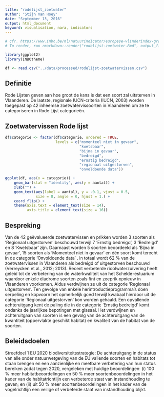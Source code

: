 ```yaml
---
title: "rodelijst_zoetwater"
author: "Stijn Van Hoey"
date: "September 13, 2016"
output: html_document
keyword: visualisation, nara, indicators
---
```


```r
# cfr. https://www.inbo.be/nl/natuurindicator/europese-vlinderindex-graslanden
# To render, run rmarkdown::render("rodelijst-zoetwater.Rmd", output_file = "../reports/html/rodelijst-zoetwater.html")

library(ggplot2)
library(INBOtheme)

df <- read.csv("../data/processed/rodelijst-zoetwatervissen.csv")
```

## Definitie 
Rode Lijsten geven aan hoe groot de kans is dat een soort zal uitsterven in Vlaanderen. De laatste, regionale IUCN-criteria (IUCN, 2003) worden toegepast op 42 inheemse zoetwatervissoorten in Vlaanderen om ze te categoriseren in Rode Lijst categorieën.

## Zoetwatervissen Rode lijst

```r

df$categorie <- factor(df$categorie, ordered = TRUE,
                       levels = c("momenteel niet in gevaar",
                                  "kwetsbaar",
                                  "bijna in gevaar",
                                  "bedreigd",
                                  "ernstig bedreigd",
                                  "regionaal uitgestorven",
                                  "onvoldoende data"))

ggplot(df, aes(x = categorie)) +
    geom_bar(stat = "identity", aes(y = aantal)) + 
    xlab("") +
    geom_text(aes(label = aantal), y = -0.1, vjust = 0.5,
              size = 8, angle = 0, hjust = 1.) +
    coord_flip() +
    theme(axis.text = element_text(size = 14),
          axis.title = element_text(size = 16))
```

## Bespreking

Van de 42 geëvalueerde zoetwatervissen en prikken worden 3 soorten als ‘Regionaal uitgestorven’ beschouwd terwijl 7 ‘Ernstig bedreigd’, 3 ‘Bedreigd’ en 8 ‘Kwetsbaar’ zijn. Daarnaast worden 5 soorten beoordeeld als ‘Bijna in gevaar’, 15 soorten als ‘Momenteel niet in gevaar’ en één soort komt terecht in de categorie ‘Onvoldoende data’ . In totaal wordt 62 % van de zoetwatervissen in Vlaanderen als bedreigd of uitgestorven beschouwd (Verreycken et al., 2012; 2013). Recent verbeterde rioolwaterzuivering heeft geleid tot de verbetering van de waterkwaliteit van het Schelde-estuarium waardoor enkele diadrome soorten zoals fint en zeeprik opnieuw in Vlaanderen voorkomen. Aldus verdwijnen ze uit de categorie ‘Regionaal uitgestorven’. Ten gevolge van enkele herintroductieprogramma’s doen serpeling en kopvoorn het opmerkelijk goed terwijl kwabaal hierdoor uit de categorie ‘Regionaal uitgestorven’ kon worden gehaald. Een opvallende achteruitgang kent de paling die in de categorie ‘Ernstig bedreigd’ komt ondanks de jaarlijkse bepotingen met glasaal. Het verdwijnen en achteruitgaan van soorten is een gevolg van de achteruitgang van de kwantiteit (oppervlakte geschikt habitat) en kwaliteit van de habitat van de soorten.

## Beleidsdoelen

Streefdoel 1 EU 2020 biodiversiteitsstrategie: De achteruitgang in de status van alle onder natuurwetgeving van de EU vallende soorten en habitats tot staan brengen en een aanzienlijke en meetbare verbetering van hun status bereiken zodat tegen 2020, vergeleken met huidige beoordelingen: (i) 100 % meer habitatbeoordelingen en 50 % meer soortenbeoordelingen in het kader van de habitatrichtlijn een verbeterde staat van instandhouding te geven; en (ii) uit 50 % meer soortenbeoordelingen in het kader van de vogelrichtlijn een veilige of verbeterde staat van instandhouding blijkt.





